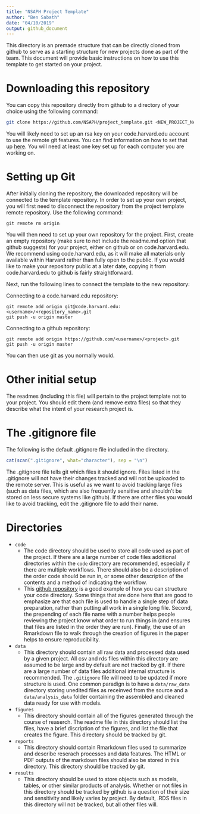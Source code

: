 ```yaml
---
title: "NSAPH Project Template"
author: "Ben Sabath"
date: "04/10/2019"
output: github_document
---
```


This directory is an premade structure that can be directly cloned from github
to serve as a starting structure for new projects done as part of the team. This document
will provide basic instructions on how to use this template to get started on your project.

# Downloading this repository

You can copy this repository directly from github to a directory of your choice using the following
command:
```bash
git clone https://github.com/NSAPH/project_template.git <NEW_PROJECT_NAME>
```
You will likely need to set up an rsa key on your code.harvard.edu account to use the remote git features.
You can find information on how to set that up [here](https://help.github.com/enterprise/2.12/user/articles/adding-a-new-ssh-key-to-your-github-account). You will need at least one key set up for each computer you are working on.


# Setting up Git

After initially cloning the repository, the downloaded repository will be connected to the template repository. In order
to set up your own project, you will first need to disconnect the repository from the project template remote repository.
Use the following command:
```
git remote rm origin
```

You will then need to set up your own repository for the project.
First, create an empty repository (make sure to not include the readme.md option that github suggests) for your project,
either on github or on code.harvard.edu. We recommend using code.harvard.edu, as it will make all materials only available within
Harvard rather than fully open to the public. If you would like to make your repository public at a later date, copying it from
code.harvard.edu to github is fairly straightforward. 

Next, run the following lines to connect the template to the new repository:

Connecting to a code.harvard.edu repository:
```
git remote add origin git@code.harvard.edu:<username>/<repository_name>.git
git push -u origin master
```

Connecting to a github repository:
```
git remote add origin https://github.com/<username>/<project>.git
git push -u origin master
```

You can then use git as you normally would.

# Other initial setup
The readmes (including this file) will pertain to the project template not to your project. You should edit them (and remove extra files)
so that they describe what the intent of your research project is.


# The .gitignore file 

The following is the default .gitignore file included in the directory.
```r
cat(scan(".gitignore", what="character"), sep = "\n")
```

The .gitignore file tells git which files it should ignore. Files listed in the .gitignore will not have their changes tracked and will not
be uploaded to the remote server. This is useful as we want to avoid
tracking large files (such as data files, which are also frequently sensitive and shouldn't be stored on less secure systems
like github). If there are other files you would like to avoid tracking, edit the .gitignore file to add their name.

# Directories
- `code`
  - The code directory should be used to store all code used as part of the project. If there are a large number of code files
  additional directories within the `code` directory are recommended, especially if there are multiple workflows. There should also
  be a description of the order code should be run in, or some other description of the contents and a method of indicating the workflow.
  - This [github repository](https://github.com/covidses/analysis_scripts) is a good example of how you can structure your code directory. Some things that are done here that are good to emphasize are that each file is used to handle a single step of data preparation, rather than putting all work in a single long file. Second, the prepending of each file name with a number helps people reviewing the project know what order to run things in (and ensures that files are listed in the order they are run). Finally, the use of an Rmarkdown file to walk through the creation of figures in the paper helps to ensure reproducibility. 
- `data`
  - This directory should contain all raw data and processed data used by a given project.
  All csv and rds files within this directory are assumed to be large and by default are not tracked by git. If there
  are a large number of data files additional internal structure is recommended. The `.gitignore` file will need to be 
  updated if more structure is used. One common paradign is to have a `data/raw_data` directory storing unedited files
  as receinved from the source and a `data/analysis_data` folder containing the assembled and cleaned data ready for use with
  models.
- `figures`
  - This directory should contain all of the figures generated through the course of reaserch. The readme file in this directory
  should list the files, have a brief discription of the figures, and list the file that creates the figure. This directory should
  be tracked by git.
- `reports`
  - This directory should contain Rmarkdown files used to summarize and describe reserach processes and 
  data features. The HTML or PDF outputs of the markdown files should also be stored in this
  directory. This directory should be tracked by git.
- `results`
  - This directory should be used to store objects such as models, tables, or other similar products of analysis.
  Whether or not files in this directory should be tracked by github is a question of their size and sensitivity
  and likely varies by project. By default, .RDS files in this directory will not be tracked, but all other
  files will.